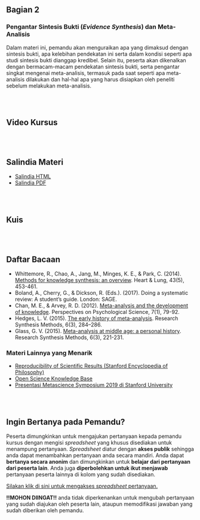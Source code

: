 <br>
</br>

## Bagian 2
### Pengantar Sintesis Bukti (*Evidence Synthesis*) dan Meta-Analisis

Dalam materi ini, pemandu akan menguraikan apa yang dimaksud dengan sintesis bukti, apa kelebihan pendekatan ini serta dalam kondisi seperti apa studi sintesis bukti dianggap kredibel. Selain itu, peserta akan dikenalkan dengan bermacam-macam pendekatan sintesis bukti, serta pengantar singkat mengenai meta-analisis, termasuk pada saat seperti apa meta-analisis dilakukan dan hal-hal apa yang harus disiapkan oleh peneliti sebelum melakukan meta-analisis.

<br>
</br>

## Video Kursus


<br>
</br>

## Salindia Materi
* [Salindia HTML](https://sainsterbukaua.github.io/meta-analysis/slides/materi-bagian-2.html)
* [Salindia PDF](https://sainsterbukaua.github.io/meta-analysis/slides/materi-bagian-2.pdf)

<br>
</br>

## Kuis

<br>
</br>

## Daftar Bacaan
* Whittemore, R., Chao, A., Jang, M., Minges, K. E., & Park, C. (2014). [Methods for knowledge synthesis: an overview](https://linkinghub.elsevier.com/retrieve/pii/S0147956314001897). Heart & Lung, 43(5), 453-461.
* Boland, A., Cherry, G., & Dickson, R. (Eds.). (2017). Doing a systematic review: A student's guide. London: SAGE.
* Chan, M. E., & Arvey, R. D. (2012). [Meta-analysis and the development of knowledge](http://journals.sagepub.com/doi/10.1177/1745691611429355). Perspectives on Psychological Science, 7(1), 79-92. 
* Hedges, L. V. (2015). [The early history of meta-analysis](https://onlinelibrary.wiley.com/doi/abs/10.1002/jrsm.1149). Research Synthesis Methods, 6(3), 284–286.
* Glass, G. V. (2015). [Meta-analysis at middle age: a personal history](http://doi.wiley.com/10.1002/jrsm.1133). Research Synthesis Methods, 6(3), 221-231.


### Materi Lainnya yang Menarik
* [Reproducibility of Scientific Results (Stanford Encyclopedia of Philosophy)](https://plato.stanford.edu/entries/scientific-reproducibility/#pagetopright)
* [Open Science Knowledge Base](https://how-to-open.science/)
* [Presentasi Metascience Symposium 2019 di Stanford University](https://www.metascience2019.org/presentations/)

<br>
</br>

## Ingin Bertanya pada Pemandu?

Peserta dimungkinkan untuk mengajukan pertanyaan kepada pemandu kursus dengan mengisi *spreadsheet* yang khusus disediakan untuk menampung pertanyaan. *Spreadsheet* diatur dengan **akses publik** sehingga anda dapat menambahkan pertanyaan anda secara mandiri. Anda dapat **bertanya secara anonim** dan dimungkinkan untuk **belajar dari pertanyaan dari peserta lain**. Anda juga **diperbolehkan untuk ikut menjawab** pertanyaan peserta lainnya di kolom yang sudah disediakan.

[Silakan klik di sini untuk mengakses *spreadsheet* pertanyaan.](https://docs.google.com/spreadsheets/d/1SC0IfyThNHkMgFR-LE8kQDyc7f0tfnUyDeV7gwBz4dg/edit?usp=sharing)

**!!MOHON DIINGAT!!** anda tidak diperkenankan untuk mengubah pertanyaan yang sudah diajukan oleh peserta lain, ataupun memodifikasi jawaban yang sudah diberikan oleh pemandu.